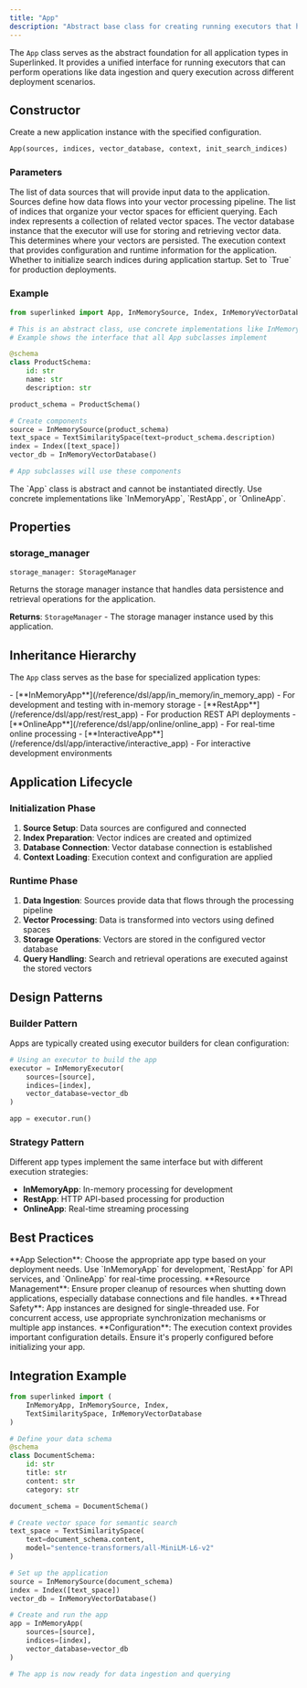 ```yaml
---
title: "App"
description: "Abstract base class for creating running executors that handle queries and data ingestion in Superlinked"
---
```


The `App` class serves as the abstract foundation for all application types in Superlinked. It provides a unified interface for running executors that can perform operations like data ingestion and query execution across different deployment scenarios.

## Constructor

Create a new application instance with the specified configuration.

```python
App(sources, indices, vector_database, context, init_search_indices)
```

### Parameters

<ParamField path="sources" type="Sequence[SourceT]" required>
  The list of data sources that will provide input data to the application.
  Sources define how data flows into your vector processing pipeline.
</ParamField>

<ParamField path="indices" type="Sequence[Index]" required>
  The list of indices that organize your vector spaces for efficient querying.
  Each index represents a collection of related vector spaces.
</ParamField>

<ParamField path="vector_database" type="VectorDatabase" required>
  The vector database instance that the executor will use for storing and
  retrieving vector data. This determines where your vectors are persisted.
</ParamField>

<ParamField path="context" type="ExecutionContext" required>
  The execution context that provides configuration and runtime information for
  the application.
</ParamField>

<ParamField path="init_search_indices" type="bool" required>
  Whether to initialize search indices during application startup. Set to `True`
  for production deployments.
</ParamField>

### Example

```python
from superlinked import App, InMemorySource, Index, InMemoryVectorDatabase

# This is an abstract class, use concrete implementations like InMemoryApp
# Example shows the interface that all App subclasses implement

@schema
class ProductSchema:
    id: str
    name: str
    description: str

product_schema = ProductSchema()

# Create components
source = InMemorySource(product_schema)
text_space = TextSimilaritySpace(text=product_schema.description)
index = Index([text_space])
vector_db = InMemoryVectorDatabase()

# App subclasses will use these components
```

<Note>
  The `App` class is abstract and cannot be instantiated directly. Use concrete
  implementations like `InMemoryApp`, `RestApp`, or `OnlineApp`.
</Note>

## Properties

### storage_manager

```python
storage_manager: StorageManager
```

Returns the storage manager instance that handles data persistence and retrieval operations for the application.

**Returns**: `StorageManager` - The storage manager instance used by this application.

## Inheritance Hierarchy

The `App` class serves as the base for specialized application types:

<AccordionGroup>
  <Accordion title="Concrete App Types">
    - [**InMemoryApp**](/reference/dsl/app/in_memory/in_memory_app) - For
    development and testing with in-memory storage -
    [**RestApp**](/reference/dsl/app/rest/rest_app) - For production REST API
    deployments - [**OnlineApp**](/reference/dsl/app/online/online_app) - For
    real-time online processing -
    [**InteractiveApp**](/reference/dsl/app/interactive/interactive_app) - For
    interactive development environments
  </Accordion>
</AccordionGroup>

## Application Lifecycle

### Initialization Phase

1. **Source Setup**: Data sources are configured and connected
2. **Index Preparation**: Vector indices are created and optimized
3. **Database Connection**: Vector database connection is established
4. **Context Loading**: Execution context and configuration are applied

### Runtime Phase

1. **Data Ingestion**: Sources provide data that flows through the processing pipeline
2. **Vector Processing**: Data is transformed into vectors using defined spaces
3. **Storage Operations**: Vectors are stored in the configured vector database
4. **Query Handling**: Search and retrieval operations are executed against the stored vectors

## Design Patterns

### Builder Pattern

Apps are typically created using executor builders for clean configuration:

```python
# Using an executor to build the app
executor = InMemoryExecutor(
    sources=[source],
    indices=[index],
    vector_database=vector_db
)

app = executor.run()
```

### Strategy Pattern

Different app types implement the same interface but with different execution strategies:

- **InMemoryApp**: In-memory processing for development
- **RestApp**: HTTP API-based processing for production
- **OnlineApp**: Real-time streaming processing

## Best Practices

<Tip>
  **App Selection**: Choose the appropriate app type based on your deployment
  needs. Use `InMemoryApp` for development, `RestApp` for API services, and
  `OnlineApp` for real-time processing.
</Tip>

<Tip>
  **Resource Management**: Ensure proper cleanup of resources when shutting down
  applications, especially database connections and file handles.
</Tip>

<Warning>
  **Thread Safety**: App instances are designed for single-threaded use. For
  concurrent access, use appropriate synchronization mechanisms or multiple app
  instances.
</Warning>

<Note>
  **Configuration**: The execution context provides important configuration
  details. Ensure it's properly configured before initializing your app.
</Note>

## Integration Example

```python
from superlinked import (
    InMemoryApp, InMemorySource, Index,
    TextSimilaritySpace, InMemoryVectorDatabase
)

# Define your data schema
@schema
class DocumentSchema:
    id: str
    title: str
    content: str
    category: str

document_schema = DocumentSchema()

# Create vector space for semantic search
text_space = TextSimilaritySpace(
    text=document_schema.content,
    model="sentence-transformers/all-MiniLM-L6-v2"
)

# Set up the application
source = InMemorySource(document_schema)
index = Index([text_space])
vector_db = InMemoryVectorDatabase()

# Create and run the app
app = InMemoryApp(
    sources=[source],
    indices=[index],
    vector_database=vector_db
)

# The app is now ready for data ingestion and querying
```
